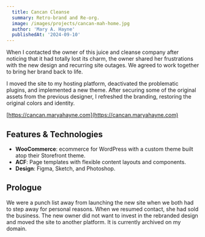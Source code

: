 ```yaml
---
  title: Cancan Cleanse
  summary: Retro-brand and Re-org.
  image: /images/projects/cancan-mah-home.jpg
  author: 'Mary A. Hayne'
  publishedAt: '2024-09-10'
---
```


When I contacted the owner of this juice and cleanse company after noticing that
it had totally lost its charm, the owner shared her frustrations with the new
design and recurring site outages. We agreed to work together to bring her brand
back to life.

I moved the site to my hosting platform, deactivated the problematic plugins,
and implemented a new theme. After securing some of the original assets from the
previous designer, I refreshed the branding, restoring the original colors and
identity.

[https://cancan.maryahayne.com](https://cancan.maryahayne.com)

## Features & Technologies

- **WooCommerce**: ecommerce for WordPress with a custom theme built atop their
  Storefront theme.
- **ACF**: Page templates with flexible content layouts and components.
- **Design**: Figma, Sketch, and Photoshop.

## Prologue

We were a punch list away from launching the new site when we both had to step
away for personal reasons. When we resumed contact, she had sold the business.
The new owner did not want to invest in the rebranded design and moved the site
to another platform. It is currently archived on my domain.
